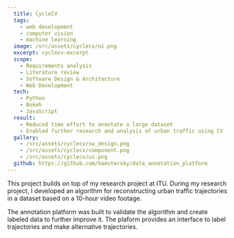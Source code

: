```yaml
---
  title: CycleCV
  tags:
    - web development
    - computer vision
    - machine learning
  image: /src/assets/cyclecv/ui.png
  excerpt: cyclecv-excerpt
  scope:
    - Requirements analysis
    - Literature review
    - Software Design & Architecture
    - Web Development
  tech:
    - Python
    - Bokeh
    - JavaScript
  result:
    - Reduced time effort to annotate a large dataset
    - Enabled further research and analysis of urban traffic using CV
  gallery:
    - /src/assets/cyclecv/sw_design.png
    - /src/assets/cyclecv/component.png
    - /src/assets/cyclecv/ui.png
  github: https://github.com/hamstersky/data_annotation_platform
---
```


This project builds on top of my research project at ITU. During my research project, I developed an algorithm for reconstructing urban traffic trajectories in a dataset based on a 10-hour video footage.

The annotation platform was built to validate the algorithm and create labeled data to further improve it. The plaform provides an interface to label trajectories and make alternative trajectories.
